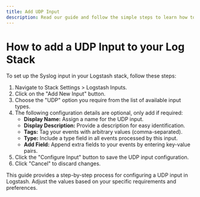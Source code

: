 ```yaml
---
title: Add UDP Input
description: Read our guide and follow the simple steps to learn how to configure a UDP Input on your Logstash Instance
---
```


# How to add a UDP Input to your Log Stack

To set up the Syslog input in your Logstash stack, follow these steps:

1. Navigate to Stack Settings > Logstash Inputs.
2. Click on the "Add New Input" button.
3. Choose the "UDP" option you require from the list of available input types.
4. The following configuration details are optional, only add if required:
   - **Display Name:** Assign a name for the UDP input.
   - **Display Description:** Provide a description for easy identification.
   - **Tags:** Tag your events with arbitrary values (comma-separated).
   - **Type:** Include a type field in all events processed by this input.
   - **Add Field:** Append extra fields to your events by entering key-value pairs.
5. Click the "Configure Input" button to save the UDP input configuration.
6. Click "Cancel" to discard changes.

This guide provides a step-by-step process for configuring a UDP input in Logstash. 
Adjust the values based on your specific requirements and preferences.